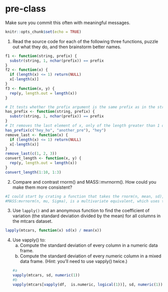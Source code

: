 # pre-class


Make sure you commit this often with meaningful messages. 



```r
knitr::opts_chunk$set(echo = TRUE)
```


1. Read the source code for each of the following three functions, puzzle out what they do, and then brainstorm better names.

```r
f1 <- function(string, prefix) {
  substr(string, 1, nchar(prefix)) == prefix
}
f2 <- function(x) {
  if (length(x) <= 1) return(NULL)
  x[-length(x)]
}
f3 <- function(x, y) {
  rep(y, length.out = length(x))
}
```
```r
# It tests whether the prefix argument is the same prefix as in the string
has_prefix <- function(string, prefix) {
  substr(string, 1, nchar(prefix)) == prefix
}
# It removes the last element of x, only of the length greater than 1 otherwise returns NULL
has_prefix(c("hey_ho", "another_pre"), "hey")
remove_last <- function(x) {
  if (length(x) <= 1) return(NULL)
  x[-length(x)]
}
remove_last(c(1, 2, 3))
convert_length <- function(x, y) {
  rep(y, length.out = length(x))
}
convert_length(1:10, 1:3)

```


2. Compare and contrast rnorm() and MASS::mvrnorm(). How could you make them more consistent?

```r
#I could start by crating a function that takes the rnorm(n, mean, sd), which uses the standard deviation for the spread.
#MASS:mvrnorm(n, mu, Sigma), is a multivariate equivalent, which uses the variance-covariance matrix for the spread. In the univariate case, Sigma is the variance.
```

3. Use `lapply()` and an anonymous function to find the coefficient of variation (the standard deviation divided by the mean) for all columns in the mtcars dataset. 
```r
lapply(mtcars, function(x) sd(x) / mean(x))
```


4. Use vapply() to:
    a. Compute the standard deviation of every column in a numeric data frame.
    b. Compute the standard deviation of every numeric column in a mixed data frame. (Hint: you’ll need to use vapply() twice.)
```r
#a
vapply(mtcars, sd, numeric(1))
#b
vapply(mtcars[vapply(df,  is.numeric, logical(1))], sd, numeric(1))
```

